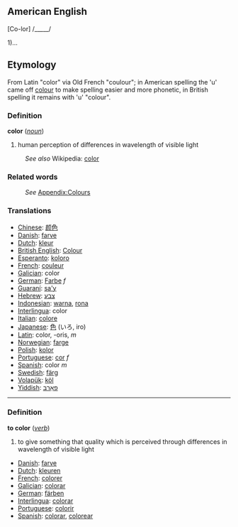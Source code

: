 ==American English==

[Co-lor] /_____/

1)...

== Etymology ==
From Latin "color" via Old French "coulour"; in American spelling the
'u' came off [[colour]] to make spelling easier and more phonetic, in British spelling it remains with 'u' "colour".

=== Definition ===
;'''color'''   (''[[noun]]'')
#human perception of differences in wavelength of visible light

:''See also'' Wikipedia: [[w:color|color]]

=== Related words ===
:''See'' [[Wiktionary_Appendix:Colours|Appendix:Colours]]

=== Translations ===
*[[Chinese]]: [[颜色]]
*[[Danish]]: [[farve]]
*[[Dutch]]: [[kleur]]
*[[British English]]: [[Colour]]
*[[Esperanto]]: [[koloro]]
*[[French]]: [[couleur]]
*[[Galician]]: color 
*[[German]]: [[Farbe]] ''f''
*[[Guaraní]]: [[sa'y]]
*[[Hebrew]]: [[צבע]]
*[[Indonesian]]: [[warna]], [[rona]]
*[[Interlingua]]: color
*[[Italian]]: [[colore]]
*[[Japanese]]: [[色]] (いろ, iro)
*[[Latin]]: color, -oris, ''m''
*[[Norwegian]]: [[farge]]
*[[Polish]]: [[kolor]]
*[[Portuguese]]: [[cor]] ''f''
*[[Spanish]]: color ''m''
*[[Swedish]]: [[färg]]
*[[Volapük]]: [[köl]]
*[[Yiddish]]: [[פאַרבּ]]

----

===Definition===
;'''to color'''   (''[[verb]]'')
#to give something that quality which is perceived through differences in wavelength of visible light

*[[Danish]]: [[farve]]
*[[Dutch]]: [[kleuren]]
*[[French]]: [[colorer]]
*[[Galician]]: [[colorar]]
*[[German]]: [[färben]]
*[[Interlingua]]: [[colorar]]
*[[Portuguese]]: [[colorir]]
*[[Spanish]]: [[colorar]], [[colorear]]
